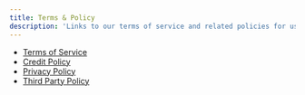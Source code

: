 ```yaml
---
title: Terms & Policy
description: 'Links to our terms of service and related policies for using the Davinci product'
---
```


- [Terms of Service](https://celedon.solutions/terms-of-service/)
- [Credit Policy](https://celedon.solutions/credit-policy/)
- [Privacy Policy](https://celedon.solutions/privacy-policy/)
- [Third Party Policy](https://celedon.solutions/third-party-policies/)